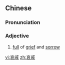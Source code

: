 ==Chinese==
{{zh-forms}}

===Pronunciation===
{{zh-pron
|m=āiqī
|c=oi1 cik1
|cat=a
}}

===Adjective===
{{zh-adj}}

# {{lb|zh|literary}} [[full]] of [[grief]] and [[sorrow]]

[[vi:哀戚]]
[[zh:哀戚]]